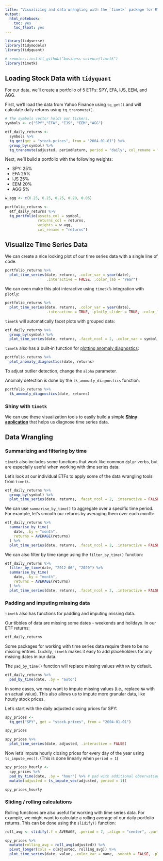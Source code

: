 ```yaml
---
title: "Visualizing and data wrangling with the `timetk` package for R"
output:
  html_notebook:
    toc: yes
    toc_float: yes
---
```


```r
library(tidyverse)
library(tidymodels)
library(tidyquant)

# remotes::install_github("business-science/timetk")
library(timetk)
```

## Loading Stock Data with `tidyquant`

For our data, we'll create a portfolio of 5 ETFs: SPY, EFA, IJS, EEM, and AGG.

First, we'll load the data from Yahoo Finance using `tq_get()` and will calculate daily returns using `tq_transmute()`. 

```r
# The symbols vector holds our tickers. 
symbols <- c("SPY","EFA", "IJS", "EEM","AGG")

etf_daily_returns <- 
  symbols %>% 
  tq_get(get = "stock.prices", from = "2004-01-01") %>% 
  group_by(symbol) %>% 
  tq_transmute(adjusted, periodReturn, period = "daily", col_rename = "returns")
```


Next, we'll build a portfolio with the following weights:

* SPY: 25%
* EFA 25%
* IJS 25%
* EEM 20%
* AGG 5%

```r
w_agg <- c(0.25, 0.25, 0.25, 0.20, 0.05)

portfolio_returns <- 
  etf_daily_returns %>% 
  tq_portfolio(assets_col = symbol, 
               returns_col = returns, 
               weights = w_agg,
               col_rename = "returns")
```



## Visualize Time Series Data

We can create a nice looking plot of our time series data with a single line of code.

```r
portfolio_returns %>%
  plot_time_series(date, returns, .color_var = year(date),
                   .interactive = FALSE, .color_lab = "Year")
```

We can even make this plot interactive using `timetk`'s integration with `plotly`:

```r
portfolio_returns %>%
  plot_time_series(date, returns, .color_var = year(date),
                   .interactive = TRUE, .plotly_slider = TRUE, .color_lab = "Year")
```


`timetk` will automatically facet plots with grouped data:

```r
etf_daily_returns %>% 
  group_by(symbol) %>% 
  plot_time_series(date, returns, .facet_ncol = 2, .color_var = symbol, .interactive = FALSE)
```


`timetk` also has a built-in function for [plotting anomaly diagnostics](https://business-science.github.io/timetk/reference/plot_anomaly_diagnostics.html):

```r
portfolio_returns %>% 
  plot_anomaly_diagnostics(date, returns)
```


To adjust outlier detection, change the `alpha` parameter.

Anomaly detection is done by the `tk_anomaly_diagnostics` function:

```r
portfolio_returns %>% 
  tk_anomaly_diagnostics(date, returns)
```


### Shiny with `timetk`

We can use these visualization tools to easily build a simple [**Shiny application**](https://nrohr.shinyapps.io/timetk-app/) that helps us diagnose time series data.


## Data Wrangling

### Summarizing and filtering by time

`timetk` also includes some functions that work like common `dplyr` verbs, but are especially useful when working with time series data.

Let's look at our individual ETFs to apply some of the data wrangling tools from `timetk`.

```r
etf_daily_returns %>% 
  group_by(symbol) %>% 
  plot_time_series(date, returns, .facet_ncol = 2, .interactive = FALSE)
```


We can use `summarise_by_time()` to aggregate over a specific time period. For example, let's smooth our returns by averaging them over each month:

```r
etf_daily_returns %>% 
  summarise_by_time(
    date, .by = "month",
    returns = AVERAGE(returns)
  ) %>% 
  plot_time_series(date, returns, .facet_ncol = 2, .interactive = FALSE)
```


We can also filter by time range using the `filter_by_time()` function:

```r
etf_daily_returns %>% 
  filter_by_time(date, "2012-06", "2020") %>% 
  summarise_by_time(
    date, .by = "month",
    returns = AVERAGE(returns)
  ) %>% 
  plot_time_series(date, returns, .facet_ncol = 2, .interactive = FALSE)
```


### Padding and imputing missing data

`timetk` also has functions for padding and imputing missing data.

Our tibbles of data are missing some dates - weekends and holidays. In our ETF returns:

```r
etf_daily_returns
```

Some packages for working with time series data require there to be no missing entries. Luckily, `timetk` makes it easy to add placeholders for any msising dates in our data.

The `pad_by_time()` function will replace missing values with `NA` by default.

```r
etf_daily_returns %>% 
  pad_by_time(date, .by = "auto")
```


In some cases, we may want to impute missing values (i.e., replace `NA` with an actual value). This also allows us to impute more granular data, like hourly stock prices.

Let's start with the daily adjusted closing prices for SPY:

```r
spy_prices <- 
  tq_get("SPY", get = "stock.prices", from = "2004-01-01") 

spy_prices

spy_prices %>% 
  plot_time_series(date, adjusted, .interactive = FALSE)
```


Now let's impute hourly closing prices for every day of the year using `ts_impute_vec()`. (This is done linearly when `period = 1`)

```r
spy_prices_hourly <- 
  spy_prices %>% 
  pad_by_time(date, .by = "hour") %>% # pad with additional observations for every hour
  mutate(adjusted = ts_impute_vec(adjusted, period = 1))

spy_prices_hourly
```


### Sliding / rolling calculations

Rolling functions are also useful for working with time series data. For example, we might want to calculate a rolling average of our daily portfolio returns. This can be done using the `slidify()` function:

```r
roll_avg <- slidify(.f = AVERAGE, .period = 7, .align = "center", .partial = TRUE)

spy_prices %>% 
  mutate(rolling_avg = roll_avg(adjusted)) %>%
  pivot_longer(cols = c(adjusted, rolling_avg)) %>% 
  plot_time_series(date, value, .color_var = name, .smooth = FALSE, .plotly_slider = TRUE)
```


